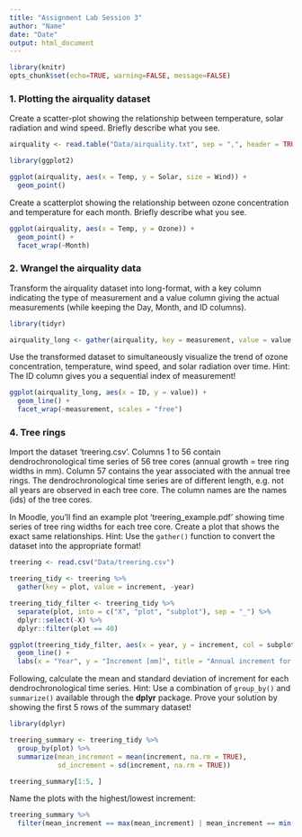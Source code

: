 ```yaml
---
title: "Assignment Lab Session 3"
author: "Name"
date: "Date"
output: html_document
---
```


```r
library(knitr)
opts_chunk$set(echo=TRUE, warning=FALSE, message=FALSE)
```

### 1. Plotting the airquality dataset

Create a scatter-plot showing the relationship between temperature, solar radiation and wind speed. Briefly describe what you see.

```r
airquality <- read.table("Data/airquality.txt", sep = ",", header = TRUE)

library(ggplot2)

ggplot(airquality, aes(x = Temp, y = Solar, size = Wind)) +
  geom_point()
```

Create a scatterplot showing the relationship between ozone concentration and temperature for each month. Briefly describe what you see.

```r
ggplot(airquality, aes(x = Temp, y = Ozone)) +
  geom_point() +
  facet_wrap(~Month)
```

### 2. Wrangel the airquality data

Transform the airquality dataset into long-format, with a key column indicating the type of measurement and a value column giving the actual measurements (while keeping the Day, Month, and ID columns).

```r
library(tidyr)

airquality_long <- gather(airquality, key = measurement, value = value, -Month, -Day, -ID)
```

Use the transformed dataset to simultaneously visualize the trend of ozone concentration, temperature, wind speed, and solar radiation over time. Hint: The ID column gives you a sequential index of measurement!

```r
ggplot(airquality_long, aes(x = ID, y = value)) +
  geom_line() +
  facet_wrap(~measurement, scales = "free")
```

### 4. Tree rings

Import the dataset 'treering.csv'. Columns  1 to 56 contain dendrochronological time series of 56 tree cores (annual growth = tree ring widths in mm). Column 57 contains the year associated with the annual tree rings. The dendrochronological time series are of different length, e.g. not all years are observed in each tree core. The column names are the names (ids) of the tree cores.

In Moodle, you'll find an example plot 'treering_example.pdf' showing time series of tree ring widths for each tree core. Create a plot that shows the exact same relationships. Hint: Use the `gather()` function to convert the dataset into the appropriate format!

```r
treering <- read.csv("Data/treering.csv")

treering_tidy <- treering %>%
  gather(key = plot, value = increment, -year)

treering_tidy_filter <- treering_tidy %>%
  separate(plot, into = c("X", "plot", "subplot"), sep = "_") %>%
  dplyr::select(-X) %>%
  dplyr::filter(plot == 40)

ggplot(treering_tidy_filter, aes(x = year, y = increment, col = subplot)) +
  geom_line() +
  labs(x = "Year", y = "Increment [mm]", title = "Annual increment for plot 40", col = "Subplot")
```

Following, calculate the mean and standard deviation of increment for each dendrochronological time series. Hint: Use a combination of `group_by()` and `summarize()` available through the **dplyr** package. Prove your solution by showing the first 5 rows of the summary dataset!

```r
library(dplyr)

treering_summary <- treering_tidy %>%
  group_by(plot) %>%
  summarize(mean_increment = mean(increment, na.rm = TRUE),
            sd_increment = sd(increment, na.rm = TRUE))

treering_summary[1:5, ]
```

Name the plots with the highest/lowest increment:

```r
treering_summary %>%
  filter(mean_increment == max(mean_increment) | mean_increment == min(mean_increment))
```

